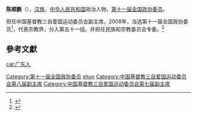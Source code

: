 '''陈顺鹏'''（{{bd|1948年||}}），[[汉族|汉族]]，[[中华人民共和国|中华人民共和国]]政治人物、[[第十一届全国政协委员|第十一届全国政协委员]]。

担任中国基督教三自爱国运动委员会副主席。2008年，当选第十一届全国政协委员<ref>{{cite news|title=第十一届全国政协委员名单|url=http://www.indaa.com.cn/zt/2009qglh/zxzs/200903/t20090303_127573.html|accessdate=2013-04-09|newspaper=新华社北京1月25日电 中国人民政治协商会议第十一届全国委员会委员名单(共2237人，2008年1月25日政协第十届全国委员会常务委员会第二十次会议通过)|date=2008年1月25日|deadurl=yes|archiveurl=https://web.archive.org/web/20130928014403/http://www.indaa.com.cn/zt/2009qglh/zxzs/200903/t20090303_127573.html|archivedate=2013年9月28日}}</ref>，代表宗教界，分入第五十一组。并担任民族和宗教委员会专委。<ref>{{cite news|title=全国政协信息-陈顺鹏|url=http://www.cppcc.gov.cn/CMS/wylibary/showJcwyxtInfoWylibary.action?tabJcwyxt.guid=11W0018260&wytype=wjwy|accessdate=2013-04-11|newspaper=全国政协委员会|archive-date=2015-06-21|archive-url=https://web.archive.org/web/20150621101127/http://www.cppcc.gov.cn/CMS/wylibary/showJcwyxtInfoWylibary.action?tabJcwyxt.guid=11W0018260&wytype=wjwy|dead-url=no}}</ref>

==參考文獻==
{{reflist}}
{{中国政治人物小作品}}
{{DEFAULTSORT:chen shunpeng}}
[[Category:第十一届全国政协委员|Category:第十一届全国政协委员]]
[[Category:陈姓|shun]]
[[cat:广东人|cat:广东人]]
[[Category:中国基督教三自爱国运动委员会第八届副主席|Category:中国基督教三自爱国运动委员会第八届副主席]]
[[Category:中国基督教三自爱国运动委员会第七届副主席|Category:中国基督教三自爱国运动委员会第七届副主席]]